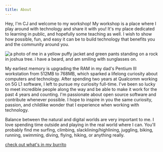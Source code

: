 ```yaml
---
title: About
---
```


Hey, I'm CJ and welcome to my workshop! My workshop is a place where I play around 
with technology and share it with you! It's my place dedicated to learning
in public, and hopefully some teaching as well. I wish to show how possible, fun, and easy
it can be to build technology that benefits you and the community around you.

![a photo of me in a yellow puffy jacket and green pants standing on a rock in joshua tree. i have a beard, and am smiling with sunglasses on.](/images/me_square.jpeg "me standing on a rock in joshua tree")

My earliest memory is upgrading the RAM in my dad's Pentium III workstation from 512MB to 768MB, which sparked a lifelong curiosity about computers and technology. 
After spending two years at Qualcomm working on 5G L1 software, I left to pursue my curiosity full-time.
I've been so lucky to meet incredible people along the way and be able to make it work for the past 4 years and counting.
I'm passionate about open source software and contribute whenever possible. 
I hope to inspire in you the same curiosity, passion, and childlike wonder that I experience when working with technology.

Balance between the natural and digital worlds are very important to me. I love spending
time outside and playing in the real world where I can. You'll probably find me surfing, 
climbing, slacklining/highlining, juggling, biking, running, 
swimming, diving, flying, hiking, or anything really. 

[check out what's in my burrito](https://cj.burrito.place)